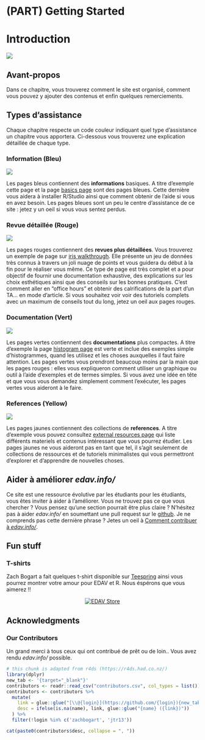 # (PART) Getting Started {-}

# Introduction {#intro}

![](images/banners/banner_intro.png)

## Avant-propos
Dans ce chapitre, vous trouverez comment le site est organisé, comment vous pouvez y ajouter des contenus et enfin quelques remerciements.

## Types d'assistance

Chaque chapitre respecte un code couleur indiquant quel type d'assistance un chapitre vous apportera. Ci-dessous vous trouverez une explication détaillée de chaque type.

### Information (Bleu)

![](images/banners/banner_blue.png)

Les pages bleus contiennent des **informations** basiques. A titre d'exemple cette page et la page [basics page](basics.html) sont des pages bleues. Cette dernière vous aidera à installer R/Studio ainsi que comment obtenir de l'aide si vous en avez besoin. Les pages bleues sont un peu le centre d'assistance de ce site : jetez y un oeil si vous vous sentez perdus. 

### Revue détaillée (Rouge)

![](images/banners/banner_red.png)

Les pages rouges contiennent des **revues plus détaillées**. Vous trouverez un exemple de page sur [iris walkthrough](iris.html). Elle présente un jeu de données très connus à travers un joli nuage de points et vous guidera du début à la fin pour le réaliser vous même. Ce type de page est très complet et a pour objectif de fournir une documentation exhaustive, des explications sur les choix esthétiques ainsi que des conseils sur les bonnes pratiques. C'est comment aller en "office hours" et obtenir des calrifications de la part d'un TA... en mode d'article. Si vous souhaitez voir voir des tutoriels complets avec un maximum de conseils tout du long, jetez un oeil aux pages rouges.

### Documentation (Vert)

![](images/banners/banner_green.png)

Les pages vertes contiennent des **documentations** plus compactes. A titre d'exemple la page [histogram page](histo.html) est verte et inclue des exemples simple d'histogrammes, quand les utilisez et les choses auxquelles il faut faire attention. Les pages vertes vous prendront beaucoup moins par la main que les pages rouges : elles vous expliqueron comment utiliser un graphique ou outil à l'aide d'exemples et de termes simples. Si vous avez une idée en tête et que vous vous demandez simplement comment l'exécuter, les pages vertes vous aideront à le faire.

### References (Yellow)

![](images/banners/banner_yellow.png)

Les pages jaunes contiennent des collections de **references**. A titre d'exemple vous pouvez consultez [external resources page](general.html) qui liste différents materiels et contenus intéressant que vous pourrez étudier. Les pages jaunes ne vous aideront pas en tant que tel, il s'agit seulement de collections de ressources et de tutoriels minimalistes qui vous permettront d'explorer et d'apprendre de nouvelles choses.

## Aider à améliorer *edav.info/*

Ce site est une ressource évolutive par les étudiants pour les étudiants, vous êtes inviter à aider à l'améliorer. Vous ne trouvez pas ce que vous chercher ? Vous pensez qu'une section pourrait être plus claire ? N'hésitez pas à aider *edav.info/* en soumettant une pull request sur le [github](https://github.com/jtr13/EDAV){target="_blank"}. Je ne comprends pas cette dernière phrase ? Jetes un oeil à [Comment contribuer à *edav.info/*](contribute.html).

## Fun stuff

### T-shirts

Zach Bogart a fait quelques t-shirt disponible sur [Teespring](https://teespring.com/stores/edav){target="_blank"} ainsi vous pourrez montrer votre amour pour EDAV et R. Nous éspérons que vous aimerez !! <i class="far fa-smile"></i>

<center>
[![EDAV Store](images/edav_shirt.png)](https://teespring.com/stores/edav){target="_blank" class="active-banner"}
</center>

## Acknowledgments

### Our Contributors

Un grand merci à tous ceux qui ont contribué de prêt ou de loin.. Vous avez rendu *edav.info/* possible. 

<i class="fas fa-heart"></i>

```r
# this chunk is adapted from r4ds (https://r4ds.had.co.nz/)
library(dplyr)
new_tab <- '{target="_blank"}'
contributors <- readr::read_csv("contributors.csv", col_types = list())
contributors <- contributors %>% 
  mutate(
    link = glue::glue("[\\@{login}](https://github.com/{login}){new_tab}"),
    desc = ifelse(is.na(name), link, glue::glue("{name} ({link})"))
  ) %>%
  filter(!login %in% c('zachbogart', 'jtr13'))

cat(paste0(contributors$desc, collapse = ", "))
```
